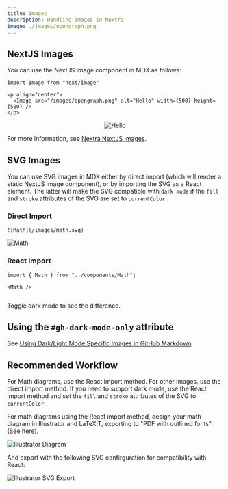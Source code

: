 ```yaml
---
title: Images
description: Handling Images in Nextra
image: ./images/opengraph.png
---
```


## NextJS Images

You can use the NextJS Image component in MDX as follows:

```mdx
import Image from "next/image"

<p align="center">
  <Image src="/images/opengraph.png" alt="Hello" width={500} height={500} />
</p>
```


<p align="center">
  <Image src="/images/opengraph.png" alt="Hello" width={500} height={500} />
</p>

For more information, see [Nextra NextJS Images](https://nextra.site/docs/guide/image).

## SVG Images

You can use SVG images in MDX either by direct import (which will render a static NextJS image component), or by importing the SVG as a React element. The latter will make the SVG compatible with `dark mode` if the `fill` and `stroke` attributes of the SVG are set to `currentColor`. 

### Direct Import

```mdx
![Math](/images/math.svg)
```
![Math](/images/math.svg)

### React Import

```mdx
import { Math } from "../components/Math";

<Math />
```


<Math />

Toggle dark mode to see the difference.

## Using the `#gh-dark-mode-only` attribute

See [Using Dark/Light Mode Specific Images in GitHub Markdown](https://dev.to/arnavkr/using-darklight-mode-specific-images-in-github-markdown-3iln#:~:text=To%20make%20an%20Image%20only,%2Dlight%2Dmode%2Donly%20.)

## Recommended Workflow

For Math diagrams, use the React import method. For other images, use the direct import method. If you need to support dark mode, use the React import method and set the `fill` and `stroke` attributes of the SVG to `currentColor`.

For math diagrams using the React import method, design your math diagram in Illustrator and LaTeXiT, exporting to "PDF with outlined fonts". (See [here](https://tex.stackexchange.com/a/457616)).

![Illustrator Diagram](/images/illustrator-diagram.png)

And export with the following SVG confirguration for compatibility with React:

![Illustrator SVG Export](/images/illustrator-svg.png)